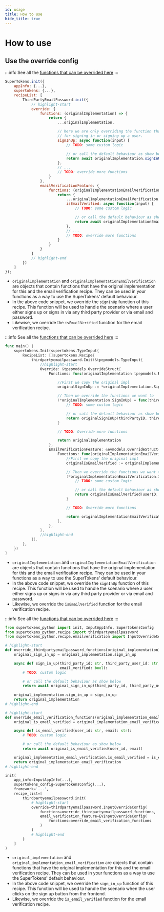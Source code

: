 ```yaml
---
id: usage
title: How to use
hide_title: true
---
```




# How to use

## Use the override config

<BackendSDKTabs>
<TabItem value="nodejs">

:::info
See all the [functions that can be overrided here](https://supertokens.com/docs/nodejs/modules/recipe_thirdpartyemailpassword.html#RecipeInterface)
:::

```jsx
SuperTokens.init({
    appInfo: {...},
    supertokens: {...},
    recipeList: [
        ThirdPartyEmailPassword.init({
            // highlight-start
            override: {
                functions: (originalImplementation) => {
                    return {
                        ...originalImplementation,

                        // here we are only overriding the function that's responsible
                        // for signing in or signing up a user.
                        signInUp: async function(input) {
                            // TODO: some custom logic

                            // or call the default behaviour as show below
                            return await originalImplementation.signInUp(input);
                        },
                        // ...
                        // TODO: override more functions
                    }
                },
                emailVerificationFeature: {
                    functions: (originalImplementationEmailVerification) => {
                        return {
                            ...originalImplementationEmailVerification,
                            isEmailVerified: async function(input) {
                                // TODO: some custom logic

                                // or call the default behaviour as show below
                                return await originalImplementationEmailVerification.isEmailVerified(input);
                            },
                            // ...
                            // TODO: override more functions
                        }
                    }
                }
            }
            // highlight-end
        })
    ]
});
```

- `originalImplementation` and `originalImplementationEmailVerification` are objects that contain functions that have the original implementation for this and the email verification recipe. They can be used in your functions as a way to use the SuperTokens' default behaviour.
- In the above code snippet, we override the `signInUp` function of this recipe. This function will be used to handle the scenario where a user either signs up or signs in via any third party provider or via email and password.
- Likewise, we override the `isEmailVerified` function for the email verification recipe.

</TabItem>
<TabItem value="go">

:::info
See all the [functions that can be overrided here](https://pkg.go.dev/github.com/supertokens/supertokens-golang@v0.0.6/recipe/thirdpartyemailpassword/tpepmodels#RecipeInterface)
:::

```go
func main() {
	supertokens.Init(supertokens.TypeInput{
		RecipeList: []supertokens.Recipe{
			thirdpartyemailpassword.Init(&tpepmodels.TypeInput{
				//highlight-start
				Override: &tpepmodels.OverrideStruct{
					Functions: func(originalImplementation tpepmodels.RecipeInterface) tpepmodels.RecipeInterface {

						//First we copy the original impl
						originalSignInUp := *originalImplementation.SignInUp

						// Then we override the functions we want to
						(*originalImplementation.SignInUp) = func(thirdPartyID, thirdPartyUserID string, email tpepmodels.EmailStruct) (tpepmodels.SignInUpResponse, error) {
							// TODO: some custom logic

							// or call the default behaviour as show below
							return originalSignInUp(thirdPartyID, thirdPartyUserID, email)
						}

						// TODO: Override more functions

						return originalImplementation
					},
					EmailVerificationFeature: &evmodels.OverrideStruct{
						Functions: func(originalImplementationEmailVerification evmodels.RecipeInterface) evmodels.RecipeInterface {
							//First we copy the original impl
							originalIsEmailVerified := originalImplementationEmailVerification.*IsEmailVerified

							// Then we override the functions we want to
							(*originalImplementationEmailVerification.IsEmailVerified) = func(userID, email string) (bool, error) {
								// TODO: some custom logic

								// or call the default behaviour as show below
								return originalIsEmailVerified(userID, email)
							}

							// TODO: Override more functions

							return originalImplementationEmailVerification
						},
					},
				},
				//highlight-end
			}),
		},
	})
}
```

- `originalImplementation` and `originalImplementationEmailVerification` are objects that contain functions that have the original implementation for this and the email verification recipe. They can be used in your functions as a way to use the SuperTokens' default behaviour.
- In the above code snippet, we override the `signInUp` function of this recipe. This function will be used to handle the scenario where a user either signs up or signs in via any third party provider or via email and password.
- Likewise, we override the `isEmailVerified` function for the email verification recipe.

</TabItem>
<TabItem value="python">

:::info
See all the [functions that can be overrided here](https://supertokens.com/docs/python/recipe/thirdpartyemailpassword/interfaces.html#supertokens_python.recipe.thirdpartyemailpassword.interfaces.RecipeInterface)
:::

```python
from supertokens_python import init, InputAppInfo, SupertokensConfig
from supertokens_python.recipe import thirdpartyemailpassword
from supertokens_python.recipe.emailverification import InputOverrideConfig as EVInputOverrideConfig

# highlight-start
def override_thirdpartyemailpassword_functions(original_implementation):
	original_sign_in_up = original_implementation.sign_in_up

	async def sign_in_up(third_party_id: str, third_party_user_id: str, email: str,
                         email_verified: bool):
		# TODO: custom logic

		# or call the default behaviour as show below
		return await original_sign_in_up(third_party_id, third_party_user_id, email, email_verified)
	
	original_implementation.sign_in_up = sign_in_up
	return original_implementation
# highlight-end

# highlight-start
def override_email_verification_functions(original_implementation_email_verification):
	original_is_email_verified = original_implementation_email_verification.is_email_verified

	async def is_email_verified(user_id: str, email: str):
		# TODO: custom logic

		# or call the default behaviour as show below
		return await original_is_email_verified(user_id, email)

	original_implementation_email_verification.is_email_verified = is_email_verified
	return original_implementation_email_verification
# highlight-end

init(
    app_info=InputAppInfo(...),
    supertokens_config=SupertokensConfig(...),
    framework='...',
    recipe_list=[
        thirdpartyemailpassword.init(
			# highlight-start
            override=thirdpartyemailpassword.InputOverrideConfig(
                functions=override_thirdpartyemailpassword_functions,
				email_verification_feature=EVInputOverrideConfig(
					functions=override_email_verification_functions
				)
            )
			# highlight-end
        )
    ]
)
```

- `original_implementation` and `original_implementation_email_verification` are objects that contain functions that have the original implementation for this and the email verification recipe. They can be used in your functions as a way to use the SuperTokens' default behaviour.
- In the above code snippet, we override the `sign_in_up` function of this recipe. This function will be used to handle the scenario when the user clicks on the sign up button from the frontend.
- Likewise, we override the `is_email_verified` function for the email verification recipe.

</TabItem>
</BackendSDKTabs>